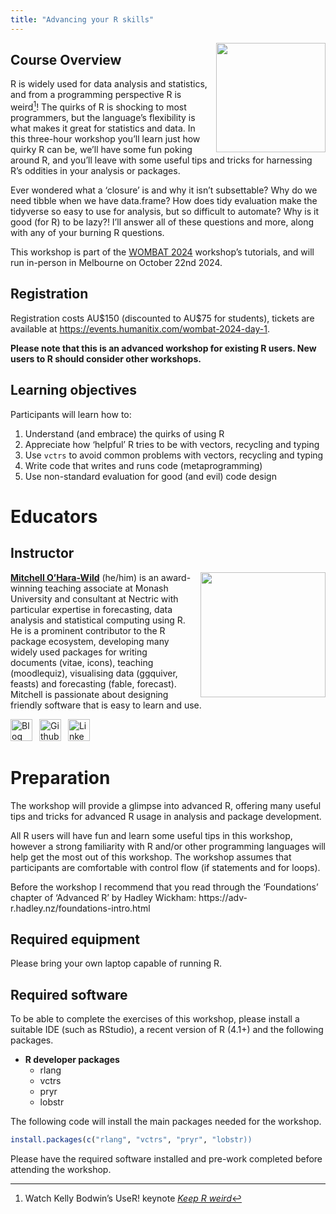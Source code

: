 ```yaml
---
title: "Advancing your R skills"
---
```


![](images/Rlogo.svg){style="float:right;padding: 0 0 0 10px;" fig-alt="R Logo" width="175"}

## Course Overview

R is widely used for data analysis and statistics, and from a programming perspective R is weird^[Watch Kelly Bodwin's UseR! keynote [*Keep R weird*](https://www.youtube.com/watch?v=KOQBfC1WPwM)]! The quirks of R is shocking to most programmers, but the language's flexibility is what makes it great for statistics and data. In this three-hour workshop you'll learn just how quirky R can be, we'll have some fun poking around R, and you'll leave with some useful tips and tricks for harnessing R's oddities in your analysis or packages.

Ever wondered what a 'closure' is and why it isn't subsettable? Why do we need tibble when we have data.frame? How does tidy evaluation make the tidyverse so easy to use for analysis, but so difficult to automate? Why is it good (for R) to be lazy?! I'll answer all of these questions and more, along with any of your burning R questions. 

This workshop is part of the [WOMBAT 2024](https://wombat2024.numbat.space/) workshop's tutorials, and will run in-person in Melbourne on October 22nd 2024.

## Registration

Registration costs AU\$150 (discounted to AU\$75 for students), tickets are available at <https://events.humanitix.com/wombat-2024-day-1>.

**Please note that this is an advanced workshop for existing R users. New users to R should consider other workshops.**

## Learning objectives

Participants will learn how to:

1. Understand (and embrace) the quirks of using R
2. Appreciate how 'helpful' R tries to be with vectors, recycling and typing
3. Use `vctrs` to avoid common problems with vectors, recycling and typing
4. Write code that writes and runs code (metaprogramming)
5. Use non-standard evaluation for good (and evil) code design

# Educators

## Instructor

![](images/mitch.jpg){style="float:right;padding: 0 0 0 10px;" fig-alt="Headshot of Mitchell O'Hara-Wild" width="200"}

[**Mitchell O'Hara-Wild**](https://mitchelloharawild.com/) (he/him) is an award-winning teaching associate at Monash University and consultant at Nectric with particular expertise in forecasting, data analysis and statistical computing using R. He is a prominent contributor to the R package ecosystem, developing many widely used packages for writing documents (vitae, icons), teaching (moodlequiz), visualising data (ggquiver, feasts) and forecasting (fable, forecast). Mitchell is passionate about designing friendly software that is easy to learn and use.

<div align="center">
<a href="https://www.mitchelloharawild.com"><img border="0" alt="Blog" src="https://assets.dryicons.com/uploads/icon/svg/4926/home.svg" width="35" height="35"></a>&ensp;
<a href="https://github.com/mitchelloharawild"><img border="0" alt="Github" src="https://assets.dryicons.com/uploads/icon/svg/8312/cc33248a-e56e-4e7f-93f4-0e16350e5768.svg" width="35" height="35"></a>&ensp; 
<a href="https://www.linkedin.com/in/mitchelloharawild/"><img border="0" alt="LinkedIn" src="https://assets.dryicons.com/uploads/icon/svg/8337/a347cd89-1662-4421-be90-58e5e8004eae.svg" width="35" height="35"></a>&ensp;&emsp;
</div>


# Preparation

The workshop will provide a glimpse into advanced R, offering many useful tips and tricks for advanced R usage in analysis and package development.

All R users will have fun and learn some useful tips in this workshop, however a strong familiarity with R and/or other programming languages will help get the most out of this workshop. The workshop assumes that participants are comfortable with control flow (if statements and for loops).

Before the workshop I recommend that you read through the 'Foundations' chapter of 'Advanced R' by Hadley Wickham: https://adv-r.hadley.nz/foundations-intro.html

## Required equipment

Please bring your own laptop capable of running R.

## Required software

To be able to complete the exercises of this workshop, please install a suitable IDE (such as RStudio), a recent version of R (4.1+) and the following packages.

-   **R developer packages**
    -   rlang
    -   vctrs
    -   pryr
    -   lobstr

The following code will install the main packages needed for the workshop.

```r
install.packages(c("rlang", "vctrs", "pryr", "lobstr))
```

Please have the required software installed and pre-work completed before attending the workshop.
